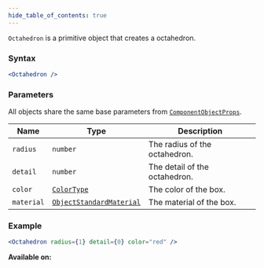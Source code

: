 ```yaml
---
hide_table_of_contents: true
---
```



`Octahedron` is a primitive object that creates a octahedron.

### Syntax

```jsx
<Octahedron />
```

### Parameters

All objects share the same base parameters from [`ComponentObjectProps`](/sdk/types/ComponentObjectProps).

| Name       | Type                                                          | Description                   |
| ---------- | ------------------------------------------------------------- | ----------------------------- |
| `radius`   | `number`                                                      | The radius of the octahedron. |
| `detail`   | `number`                                                      | The detail of the octahedron. |
| `color`    | [`ColorType`](/sdk/types/ColorType)                           | The color of the box.         |
| `material` | [`ObjectStandardMaterial`](/sdk/types/ObjectStandardMaterial) | The material of the box.      |

### Example

```jsx
<Octahedron radius={1} detail={0} color="red" />
```

**Available on:** <ClientTag /> <ServerTag />
